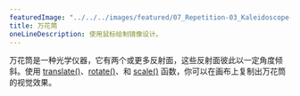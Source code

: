 ---
featuredImage: "../../../images/featured/07_Repetition-03_Kaleidoscope-thumbnail.png"
title: 万花筒
oneLineDescription: 使用鼠标绘制镜像设计。
---

万花筒是一种光学仪器，它有两个或更多反射面，这些反射面彼此以一定角度倾斜。使用 <a href="https://p5js.org/reference/#/p5/translate" target="_blank">translate()</a>、<a href="https://p5js.org/reference/#/p5/rotate" target="_blank">rotate()</a>、和 <a href="https://p5js.org/reference/#/p5/scale" target="_blank">scale()</a> 函数，你可以在画布上复制出万花筒的视觉效果。
